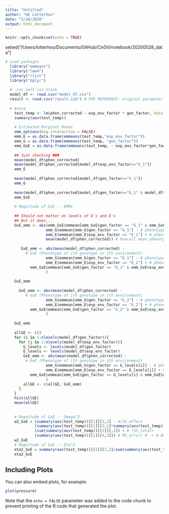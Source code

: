 ```yaml
---
title: "Untitled"
author: "KE Lotterhos"
date: "5/28/2020"
output: html_document
---
```


```r
knitr::opts_chunk$set(echo = TRUE)
```
setwd("/Users/lotterhos/Documents/GitHub/CnGV/notebook/20200528_data")
```r
# Load packages
  library("emmeans")
  library("lme4")
  library("rlist")
  library("dplyr")
  
  # .csv sent via Slack
  model_df <- read.csv("model_df.csv")
  result <- read.csv("result.csb") # FOR REFERENCE: original parameter set and results from full code
  
  # Anova
    test_temp <- lm(phen_corrected ~ exp_env_factor * gen_factor, data = model_df)
    summary(aov(test_temp))
    
    # Estimated Marginal Means
    emm_options(msg.interaction = FALSE)
    emm_E = as.data.frame(emmeans(test_temp,"exp_env_factor"))
    emm_G = as.data.frame(emmeans(test_temp, "gen_factor"))
    emm_GxE = as.data.frame(emmeans(test_temp, ~ exp_env_factor*gen_factor))
    
    ## Just checking ###
    mean(model_df$phen_corrected)
    mean(model_df$phen_corrected[model_df$exp_env_factor=="E_1"])
    emm_E
    
    mean(model_df$phen_corrected[model_df$gen_factor=="G_1"])
    emm_G
    
    mean(model_df$phen_corrected[model_df$gen_factor=="G_1" & model_df$exp_env_factor=="E_1"])
    emm_GxE
    
    # Magnitude of GxE -- EMMs
    
    ## Should not matter on levels of G's and E's 
    ## But it does...
    GxE_emm <- abs(emm_GxE$emmean[emm_GxE$gen_factor == "G_1" & emm_GxE$exp_env_factor == "E_1"] - # GxE (Phenotype of ith genotype in jth environment)
                  emm_G$emmean[emm_G$gen_factor == "G_1"] - # phenotype of ith Genotype
                  emm_E$emmean[emm_E$exp_env_factor == "E_1"] + # phenotype of jth Environment
                  mean(model_df$phen_corrected)) # Overall mean phenotype # GxE_emm = 0.05991497 
    
       GxE_emm <- abs(mean(model_df$phen_corrected) - 
         # GxE (Phenotype of ith genotype in jth environment)
                  emm_G$emmean[emm_G$gen_factor == "G_1"] - # phenotype of ith Genotype
                  emm_E$emmean[emm_E$exp_env_factor == "E_2"] + # phenotype of jth Environment
           emm_GxE$emmean[emm_GxE$gen_factor == "G_1" & emm_GxE$exp_env_factor == "E_2"] 
                  )
    
    GxE_emm
    
      GxE_emm <- abs(mean(model_df$phen_corrected) - 
         # GxE (Phenotype of ith genotype in jth environment)
                  emm_G$emmean[emm_G$gen_factor == "G_2"] - # phenotype of ith Genotype
                  emm_E$emmean[emm_E$exp_env_factor == "E_2"] + # phenotype of jth Environment
           emm_GxE$emmean[emm_GxE$gen_factor == "G_2" & emm_GxE$exp_env_factor == "E_2"] 
                  )
    
    GxE_emm
    
    allGE <- c()
    for (i in 1:nlevels(model_df$gen_factor)){
      for (j in 1:nlevels(model_df$exp_env_factor)){
        G_levels <- levels(model_df$gen_factor)
        E_levels <- levels(model_df$exp_env_factor)
        GxE_emm <- abs(mean(model_df$phen_corrected) - 
         # GxE (Phenotype of ith genotype in jth environment)
                  emm_G$emmean[emm_G$gen_factor == G_levels[i]] - # phenotype of ith Genotype
                  emm_E$emmean[emm_E$exp_env_factor == E_levels[j]] + # phenotype of jth Environment
           emm_GxE$emmean[emm_GxE$gen_factor == G_levels[i] & emm_GxE$exp_env_factor == E_levels[j]] 
                  )
        allGE <- c(allGE, GxE_emm)
      }
    }
    hist(allGE)
    mean(allGE)
     
    
    # Magnitude of GxE -- Omega^2
    w2_GxE = (summary(aov(test_temp))[[1]][3,2] - #(SS_effect -
             (summary(aov(test_temp))[[1]][3,1]*summary(aov(test_temp))[[1]][4,3])) / #(Df_effect * MS_error))/
             (sum(summary(aov(test_temp))[[1]][,2]) + # (SS_total+
             (summary(aov(test_temp))[[1]][4,3])) # MS_error) #  = 0.807962
    w2_GxE
    # Magnitude of GxE -- Eta^2
    eta2_GxE = summary(aov(test_temp))[[1]][3,2]/sum(summary(aov(test_temp))[[1]][,2]) # = 0.8260634
    eta2_GxE
```

## Including Plots

You can also embed plots, for example:

```r
plot(pressure)
```

Note that the `echo = FALSE` parameter was added to the code chunk to prevent printing of the R code that generated the plot.
